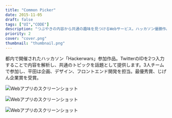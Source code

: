 ```yaml
---
title: "Common Picker"
date: 2015-11-05
draft: false
tags: ["UI","CODE"]
description: "つぶやきの内容から共通の趣味を見つけるWebサービス。ハッカソン優勝作品。"
priority: 2
cover: "cover.png"
thumbnail: "thumbnail.png"
---
```


都内で開催されたハッカソン「Hackerwars」参加作品。TwitterのIDを2つ入力することで内容を解析し、共通のトピックを話題として提供します。3人チームで参加し、平田は企画、デザイン、フロントエンド開発を担当。最優秀賞、じげん企業賞を受賞。

![Webアプリのスクリーンショット](./ss1.jpg)

![Webアプリのスクリーンショット](./ss2.jpg)

![Webアプリのスクリーンショット](./ss3.jpg)
